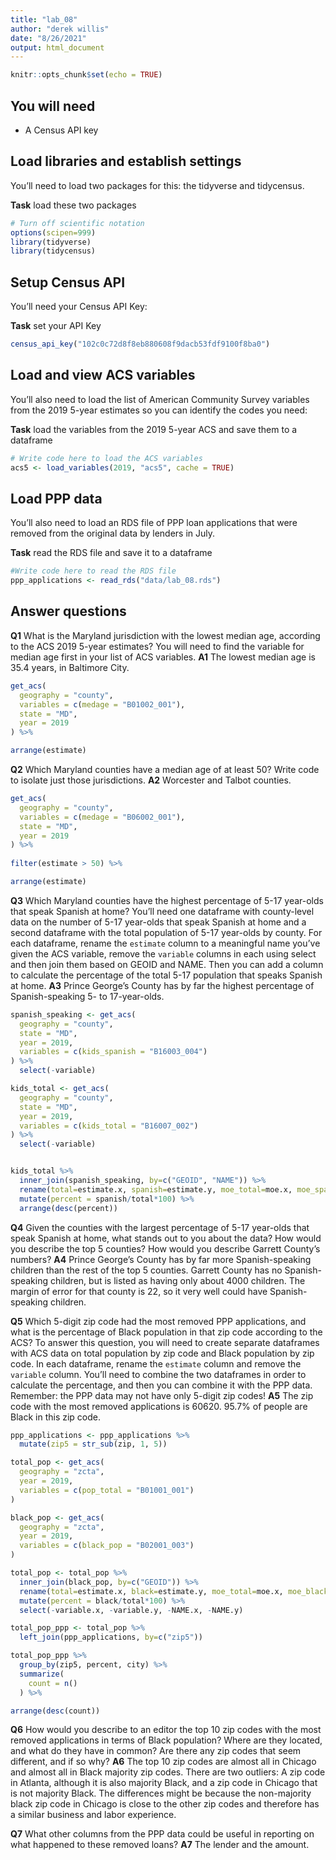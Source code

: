 ```yaml
---
title: "lab_08"
author: "derek willis"
date: "8/26/2021"
output: html_document
---
```


```r
knitr::opts_chunk$set(echo = TRUE)
```

## You will need

* A Census API key

## Load libraries and establish settings

You'll need to load two packages for this: the tidyverse and tidycensus.

**Task** load these two packages

```r
# Turn off scientific notation
options(scipen=999)
library(tidyverse)
library(tidycensus)
```

## Setup Census API

You'll need your Census API Key:

**Task** set your API Key

```r
census_api_key("102c0c72d8f8eb880608f9dacb53fdf9100f8ba0")
```

## Load and view ACS variables

You'll also need to load the list of American Community Survey variables from the 2019 5-year estimates so you can identify the codes you need:

**Task** load the variables from the 2019 5-year ACS and save them to a dataframe

```r
# Write code here to load the ACS variables
acs5 <- load_variables(2019, "acs5", cache = TRUE)
```

## Load PPP data

You'll also need to load an RDS file of PPP loan applications that were removed from the original data by lenders in July.

**Task** read the RDS file and save it to a dataframe

```r
#Write code here to read the RDS file
ppp_applications <- read_rds("data/lab_08.rds")
```

## Answer questions

**Q1** What is the Maryland jurisdiction with the lowest median age, according to the ACS 2019 5-year estimates? You will need to find the variable for median age first in your list of ACS variables.
**A1** The lowest median age is 35.4 years, in Baltimore City.

```r
get_acs(
  geography = "county",
  variables = c(medage = "B01002_001"),
  state = "MD", 
  year = 2019
) %>% 

arrange(estimate)

```

**Q2** Which Maryland counties have a median age of at least 50? Write code to isolate just those jurisdictions.
**A2** Worcester and Talbot counties.

```r
get_acs(
  geography = "county",
  variables = c(medage = "B06002_001"),
  state = "MD", 
  year = 2019
) %>% 
  
filter(estimate > 50) %>% 

arrange(estimate)

```

**Q3** Which Maryland counties have the highest percentage of 5-17 year-olds that speak Spanish at home? You'll need one dataframe with county-level data on the number of 5-17 year-olds that speak Spanish at home and a second dataframe with the total population of 5-17 year-olds by county. For each dataframe, rename the `estimate` column to a meaningful name you've given the ACS variable, remove the `variable` columns in each using select and then join them based on GEOID and NAME. Then you can add a column to calculate the percentage of the total 5-17 population that speaks Spanish at home.
**A3** Prince George's County has by far the highest percentage of Spanish-speaking 5- to 17-year-olds.

```r
spanish_speaking <- get_acs(
  geography = "county",
  state = "MD",
  year = 2019,
  variables = c(kids_spanish = "B16003_004")
) %>% 
  select(-variable)

kids_total <- get_acs(
  geography = "county",
  state = "MD",
  year = 2019,
  variables = c(kids_total = "B16007_002")
) %>% 
  select(-variable)


kids_total %>% 
  inner_join(spanish_speaking, by=c("GEOID", "NAME")) %>% 
  rename(total=estimate.x, spanish=estimate.y, moe_total=moe.x, moe_spanish=moe.y) %>% 
  mutate(percent = spanish/total*100) %>% 
  arrange(desc(percent))

```

**Q4** Given the counties with the largest percentage of 5-17 year-olds that speak Spanish at home, what stands out to you about the data? How would you describe the top 5 counties? How would you describe Garrett County's numbers?
**A4** Prince George's County has by far more Spanish-speaking children than the rest of the top 5 counties. Garrett County has no Spanish-speaking children, but is listed as having only about 4000 children. The margin of error for that county is 22, so it very well could have Spanish-speaking children.

**Q5** Which 5-digit zip code had the most removed PPP applications, and what is the percentage of Black population in that zip code according to the ACS? To answer this question, you will need to create separate dataframes with ACS data on total population by zip code and Black population by zip code. In each dataframe, rename the `estimate` column and remove the `variable` column. You'll need to combine the two dataframes in order to calculate the percentage, and then you can combine it with the PPP data. Remember: the PPP data may not have only 5-digit zip codes!
**A5** The zip code with the most removed applications  is 60620. 95.7% of people are Black in this zip code.

```r
ppp_applications <- ppp_applications %>%
  mutate(zip5 = str_sub(zip, 1, 5))

total_pop <- get_acs(
  geography = "zcta",
  year = 2019,
  variables = c(pop_total = "B01001_001")
)

black_pop <- get_acs(
  geography = "zcta",
  year = 2019,
  variables = c(black_pop = "B02001_003")
)

total_pop <- total_pop %>% 
  inner_join(black_pop, by=c("GEOID")) %>% 
  rename(total=estimate.x, black=estimate.y, moe_total=moe.x, moe_black=moe.y, zip5=GEOID) %>% 
  mutate(percent = black/total*100) %>% 
  select(-variable.x, -variable.y, -NAME.x, -NAME.y)

total_pop_ppp <- total_pop %>% 
  left_join(ppp_applications, by=c("zip5"))

total_pop_ppp %>% 
  group_by(zip5, percent, city) %>% 
  summarize(
    count = n()
  ) %>% 

arrange(desc(count))


```

**Q6** How would you describe to an editor the top 10 zip codes with the most removed applications in terms of Black population? Where are they located, and what do they have in common? Are there any zip codes that seem different, and if so why?
**A6** The top 10 zip codes are almost all in Chicago and almost all in Black majority zip codes. There are two outliers: A zip code in Atlanta, although it is also majority Black, and a zip code in Chicago that is not majority Black. The differences might be because the non-majority black zip code in Chicago is close to the other zip codes and therefore has a similar business and labor experience.

**Q7** What other columns from the PPP data could be useful in reporting on what happened to these removed loans?
**A7** The lender and the amount.
